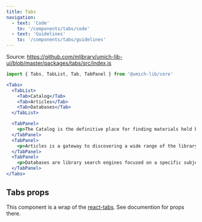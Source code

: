 ```yaml
---
title: Tabs
navigation:
  - text: 'Code'
    to: '/components/tabs/code'
  - text: 'Guidelines'
    to: '/components/tabs/guidelines'
---
```



Source: https://github.com/mlibrary/umich-lib-ui/blob/master/packages/tabs/src/index.js

```js
import { Tabs, TabList, Tab, TabPanel } from '@umich-lib/core'
```

```jsx live
<Tabs>
  <TabList>
    <Tab>Catalog</Tab>
    <Tab>Articles</Tab>
    <Tab>Databases</Tab>
  </TabList>

  <TabPanel>
    <p>The Catalog is the definitive place for finding materials held by the U-M Library.</p>
  </TabPanel>
  <TabPanel>
    <p>Articles is a gateway to discovering a wide range of the library's resources.</p>
  </TabPanel>
  <TabPanel>
    <p>Databases are library search engines focused on a specific subject or range of subjects. Some may highlight a particular format, while others will contain a variety of material types.</p>
  </TabPanel>
</Tabs>
```

## Tabs props

This component is a wrap of the [react-tabs](https://github.com/reactjs/react-tabs). See documention for props there. 